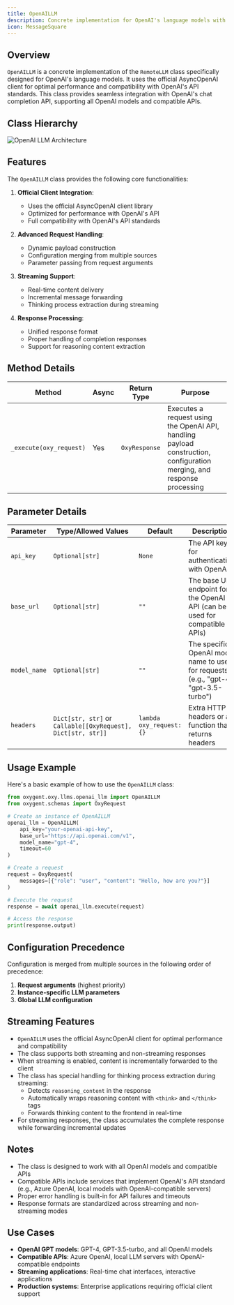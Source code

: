 ```yaml
---
title: OpenAILLM
description: Concrete implementation for OpenAI's language models with official AsyncOpenAI client integration
icon: MessageSquare
---
```


## Overview

`OpenAILLM` is a concrete implementation of the `RemoteLLM` class specifically designed for OpenAI's language models. It uses the official AsyncOpenAI client for optimal performance and compatibility with OpenAI's API standards. This class provides seamless integration with OpenAI's chat completion API, supporting all OpenAI models and compatible APIs.

## Class Hierarchy

![OpenAI LLM Architecture](https://storage.jd.com/opponent/AI/1.png)

## Features

The `OpenAILLM` class provides the following core functionalities:

1. **Official Client Integration**:
   - Uses the official AsyncOpenAI client library
   - Optimized for performance with OpenAI's API
   - Full compatibility with OpenAI's API standards

2. **Advanced Request Handling**:
   - Dynamic payload construction
   - Configuration merging from multiple sources
   - Parameter passing from request arguments

3. **Streaming Support**:
   - Real-time content delivery
   - Incremental message forwarding
   - Thinking process extraction during streaming

4. **Response Processing**:
   - Unified response format
   - Proper handling of completion responses
   - Support for reasoning content extraction

## Method Details

| Method | Async | Return Type | Purpose |
| ------ | ----------------- | ------------ | ------- |
| `_execute(oxy_request)` | Yes | `OxyResponse` | Executes a request using the OpenAI API, handling payload construction, configuration merging, and response processing |

## Parameter Details

| Parameter | Type/Allowed Values | Default | Description |
| --------- | -------------------- | ------- | ----------- |
| `api_key` | `Optional[str]` | `None` | The API key for authentication with OpenAI |
| `base_url` | `Optional[str]` | `""` | The base URL endpoint for the OpenAI API (can be used for compatible APIs) |
| `model_name` | `Optional[str]` | `""` | The specific OpenAI model name to use for requests (e.g., "gpt-4", "gpt-3.5-turbo") |
| `headers` | `Dict[str, str]` or `Callable[[OxyRequest], Dict[str, str]]` | `lambda oxy_request: {}` | Extra HTTP headers or a function that returns headers |

## Usage Example

Here's a basic example of how to use the `OpenAILLM` class:

```python
from oxygent.oxy.llms.openai_llm import OpenAILLM
from oxygent.schemas import OxyRequest

# Create an instance of OpenAILLM
openai_llm = OpenAILLM(
    api_key="your-openai-api-key",
    base_url="https://api.openai.com/v1",
    model_name="gpt-4",
    timeout=60
)

# Create a request
request = OxyRequest(
    messages=[{"role": "user", "content": "Hello, how are you?"}]
)

# Execute the request
response = await openai_llm.execute(request)

# Access the response
print(response.output)
```

## Configuration Precedence

Configuration is merged from multiple sources in the following order of precedence:

1. **Request arguments** (highest priority)
2. **Instance-specific LLM parameters**
3. **Global LLM configuration**

## Streaming Features

- `OpenAILLM` uses the official AsyncOpenAI client for optimal performance and compatibility
- The class supports both streaming and non-streaming responses
- When streaming is enabled, content is incrementally forwarded to the client
- The class has special handling for thinking process extraction during streaming:
  - Detects `reasoning_content` in the response
  - Automatically wraps reasoning content with `<think>` and `</think>` tags
  - Forwards thinking content to the frontend in real-time
- For streaming responses, the class accumulates the complete response while forwarding incremental updates

## Notes

- The class is designed to work with all OpenAI models and compatible APIs
- Compatible APIs include services that implement OpenAI's API standard (e.g., Azure OpenAI, local models with OpenAI-compatible servers)
- Proper error handling is built-in for API failures and timeouts
- Response formats are standardized across streaming and non-streaming modes

## Use Cases

- **OpenAI GPT models**: GPT-4, GPT-3.5-turbo, and all OpenAI models
- **Compatible APIs**: Azure OpenAI, local LLM servers with OpenAI-compatible endpoints
- **Streaming applications**: Real-time chat interfaces, interactive applications
- **Production systems**: Enterprise applications requiring official client support
